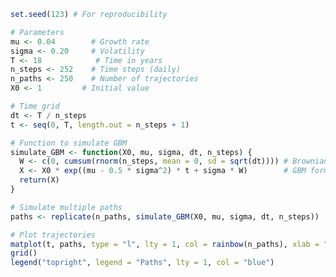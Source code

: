 ```r
set.seed(123) # For reproducibility

# Parameters
mu <- 0.04        # Growth rate
sigma <- 0.20     # Volatility
T <- 18            # Time in years
n_steps <- 252    # Time steps (daily)
n_paths <- 250    # Number of trajectories
X0 <- 1         # Initial value

# Time grid
dt <- T / n_steps
t <- seq(0, T, length.out = n_steps + 1)

# Function to simulate GBM
simulate_GBM <- function(X0, mu, sigma, dt, n_steps) {
  W <- c(0, cumsum(rnorm(n_steps, mean = 0, sd = sqrt(dt)))) # Brownian motion
  X <- X0 * exp((mu - 0.5 * sigma^2) * t + sigma * W)        # GBM formula
  return(X)
}

# Simulate multiple paths
paths <- replicate(n_paths, simulate_GBM(X0, mu, sigma, dt, n_steps))

# Plot trajectories
matplot(t, paths, type = "l", lty = 1, col = rainbow(n_paths), xlab = "Time", ylab = "Price", main = "Geometric Brownian Motion")
grid()
legend("topright", legend = "Paths", lty = 1, col = "blue")

```
